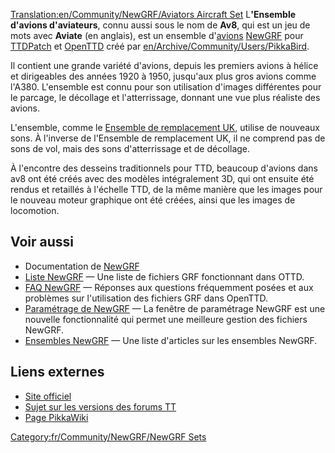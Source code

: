 [[Translation:en/Community/NewGRF/Aviators Aircraft Set]]
{{fr/Community/NewGRF/Infobox NewGRF|nomEnsemble= Ensemble d'avions d'aviateurs
|copieEcran= en/Community/NewGRF/Av8.png
|artiste= Pikkabird
|codeur= Pikkabird
|focus= fr/Community/NewGRF/Addons Avions
|homepage= www.pikkarail.com/ttdp/av8/
|nomHomepage= Ensemble d'avions d'aviateurs pour TTDPatch et OpenTTD
|copyright= sous copyright
}}
L''''Ensemble d'avions d'aviateurs''', connu aussi sous le nom de '''Av8''', qui est un jeu de mots avec '''Aviate''' (en anglais), est un ensemble d'[[fr/Manual/Avions|avions]] [[fr/Manual/NewGRF|NewGRF]] pour [[fr/Archive/OpenTTD/TTDPatch|TTDPatch]] et [[fr/Manual/Main Page|OpenTTD]] créé par [[en/Archive/Community/Users/PikkaBird]]. 

Il contient une grande variété d'avions, depuis les premiers avions à hélice et dirigeables des années 1920 à 1950, jusqu'aux plus gros avions comme l'A380. L'ensemble est connu pour son utilisation d'images différentes pour le parcage, le décollage et l'atterrissage, donnant une vue plus réaliste des avions.

L'ensemble, comme le [[fr/Community/NewGRF/Ensemble de remplacement UK|Ensemble de remplacement UK]], utilise de nouveaux sons. À l'inverse de l'Ensemble de remplacement UK, il ne comprend pas de sons de vol, mais des sons d'atterrissage et de décollage.

À l'encontre des desseins traditionnels pour TTD, beaucoup d'avions dans av8 ont été créés avec des modèles intégralement 3D, qui ont ensuite été rendus et retaillés à l'échelle TTD, de la même manière que les images pour le nouveau moteur graphique ont été créées, ainsi que les images de locomotion.

== Voir aussi ==
* Documentation de [[fr/Manual/NewGRF|NewGRF]]
* [[fr/Community/NewGRF/Main Page|Liste NewGRF]] &mdash; Une liste de fichiers GRF fonctionnant dans OTTD.
* [[fr/Archive/Community/FAQ NewGRF|FAQ NewGRF]] &mdash; Réponses aux questions fréquemment posées et aux problèmes sur l'utilisation des fichiers GRF dans OpenTTD.
* [[fr/Manual/NewGRF|Paramétrage de NewGRF]] &mdash; La fenêtre de paramétrage NewGRF est une nouvelle fonctionnalité qui permet une meilleure gestion des fichiers NewGRF.
* [[fr/Archive/Lists/Ensembles NewGRF|Ensembles NewGRF]] &mdash; Une liste d'articles sur les ensembles NewGRF.

==Liens externes==
*[http://www.pikkarail.com/ttdp/av8/ Site officiel]
*[http://www.tt-forums.net/viewtopic.php?t=27993 Sujet sur les versions des forums TT]
*[http://users.tt-forums.net/pikka/wiki/index.php?title=Aviators_Aircraft_Set Page PikkaWiki]


[[Category:fr/Community/NewGRF/NewGRF Sets]]